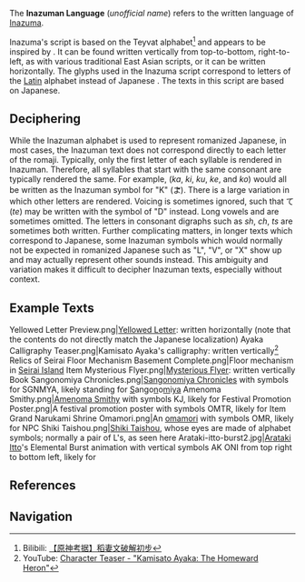 {{Community}}
{{Terminology Infobox
|image        = Inazuma_letters.png
|caption      = The Inazuman script
|type         = Languages
}}{{CustomTabs
|tab1 = Overview
|tab2 = Texts
}}
<section begin="Description" />The '''Inazuman Language''' (''unofficial name'') refers to the written language of [[Inazuma]].

Inazuma's script is based on the Teyvat alphabet<ref>Bilibili: [https://www.bilibili.com/read/cv12239728 【原神考据】稻妻文破解初步]</ref> and appears to be inspired by {{w|Japanese}} {{w|hiragana}}. It can be found written vertically from top-to-bottom, right-to-left, as with various traditional East Asian scripts, or it can be written horizontally. The glyphs used in the Inazuma script correspond to letters of the [[Latin]] alphabet instead of Japanese ''{{w|kana}}''. The texts in this script are based on {{w|romaji|romanized}} Japanese.<section end="Description" />

==Deciphering==
While the Inazuman alphabet is used to represent romanized Japanese, in most cases, the Inazuman text does not correspond directly to each letter of the romaji. Typically, only the first letter of each syllable<!--or mora--> is rendered in Inazuman. Therefore, all syllables that start with the same consonant are typically rendered the same. For example, {{Lang|mini=1|ja=か, き, く, け, and こ}} (''ka'', ''ki'', ''ku'', ''ke'', and ''ko'') would all be written as the Inazuman symbol for "K"<span class="hidden"> (よ<span style="position:relative; bottom:.3em; font-size:100%; margin-left:-0.9em;">⇁</span>)</span>. There is a large variation in which other letters are rendered. Voicing is sometimes ignored, such that て (''te'') may be written with the symbol of "D" instead. Long vowels and {{Lang|mini=1|ja=ん|ja_rm=n}} are sometimes omitted. The letters in consonant digraphs such as ''sh'', ''ch'', ''ts'' are sometimes both written. Further complicating matters, in longer texts which correspond to Japanese, some Inazuman symbols which would normally not be expected in romanized Japanese such as "L", "V", or "X" show up and may actually represent other sounds instead. This ambiguity and variation makes it difficult to decipher Inazuman texts, especially without context.

==Example Texts==
{{Main|Inazuman Language/Texts}}<gallery hideaddbutton="true" captionalign="center">
Yellowed Letter Preview.png|[[Yellowed Letter]]: written horizontally (note that the contents do not directly match the Japanese localization)
Ayaka Calligraphy Teaser.png|Kamisato Ayaka's calligraphy: written vertically<ref>YouTube: [https://youtu.be/vsCO7C416bs?t=23 Character Teaser - "Kamisato Ayaka: The Homeward Heron"]</ref>
Relics of Seirai Floor Mechanism Basement Complete.png|Floor mechanism in [[Seirai Island]]
Item Mysterious Flyer.png|[[Mysterious Flyer]]: written vertically
Book Sangonomiya Chronicles.png|[[Sangonomiya Chronicles]] with symbols for SGNMYA, likely standing for <u>S</u>an<u>g</u>o<u>n</u>o<u>m</u>i<u>ya</u>
Amenoma Smithy.png|[[Amenoma Smithy]] with symbols KJ, likely for {{Lang|''<u>k</u>a<u>j</u>i''|ja=鍛冶|ja_tl=smithing}}
Festival Promotion Poster.png|A festival promotion poster with symbols OMTR, likely for {{Lang|<u>om</u>a<u>t</u>su<u>r</u>i|ja=お祭り|ja_tl=festival}}
Item Grand Narukami Shrine Omamori.png|An [[Grand Narukami Shrine Omamori|omamori]] with symbols OMR, likely for {{Lang|<u>om</u>amo<u>r</u>i|ja=お守り|ja_tl={{w|omamori}}}}
NPC Shiki Taishou.png|[[Shiki Taishou]], whose eyes are made of alphabet symbols; normally a pair of L's, as seen here
Arataki-itto-burst2.jpg|[[Arataki Itto]]'s Elemental Burst animation with vertical symbols AK ONI from top right to bottom left, likely for {{Lang|<u>Ak</u>a <u>Oni</u>|ja=赤鬼|ja_tl=Red Oni}}
</gallery>

==References==
{{Reflist}}

==Navigation==
{{Lore Navbox}}